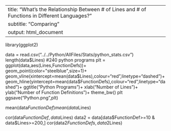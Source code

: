 

---
title: "What's the Relationship Between # of Lines and # of Functions in Different Languages?"
subtitle: "Comparing "
output: html_document
---


library(ggplot2)

data = read.csv("../../Python/AllFiles/Stats/python_stats.csv")
length(data$Lines)
#240 python programs
plt = ggplot(data,aes(Lines,FunctionDefs))+
  geom_point(color="steelblue",size=1)+
  geom_vline(xintercept=mean(data$Lines),colour="red",linetype="dashed")+
   geom_hline(yintercept=mean(data$FunctionDefs),colour="red",linetype="dashed")+
  ggtitle("Python Programs")+
  xlab("Number of Lines")+
  ylab("Number of Function Definitions")+
  theme_bw()
plt
ggsave("Python.png",plt)

mean(data$FunctionDef)
mean(data$Lines)

cor(data$FunctionDef,data$Lines)
data2 = data[data$FunctionDef>=10 & data$Lines>=200,]
cor(data2$FunctionDefs,data2$Lines)